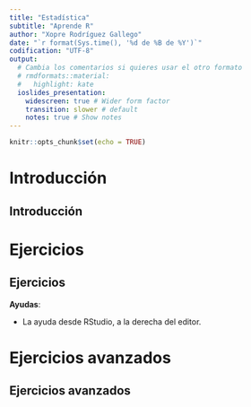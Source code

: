 ```yaml
---
title: "Estadística"
subtitle: "Aprende R"
author: "Xopre Rodríguez Gallego"
date: "`r format(Sys.time(), '%d de %B de %Y')`"
codification: "UTF-8"
output:
  # Cambia los comentarios si quieres usar el otro formato
  # rmdformats::material:
  #   highlight: kate
  ioslides_presentation:
    widescreen: true # Wider form factor
    transition: slower # default
    notes: true # Show notes
---
```


```r
knitr::opts_chunk$set(echo = TRUE)
```

# Introducción

## Introducción

# Ejercicios

## Ejercicios

**Ayudas**:

- La ayuda desde RStudio, a la derecha del editor.

# Ejercicios avanzados

## Ejercicios avanzados